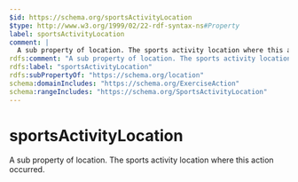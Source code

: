 ```yaml
---
$id: https://schema.org/sportsActivityLocation
$type: http://www.w3.org/1999/02/22-rdf-syntax-ns#Property
label: sportsActivityLocation
comment: |
  A sub property of location. The sports activity location where this action occurred.
rdfs:comment: "A sub property of location. The sports activity location where this action occurred."
rdfs:label: "sportsActivityLocation"
rdfs:subPropertyOf: "https://schema.org/location"
schema:domainIncludes: "https://schema.org/ExerciseAction"
schema:rangeIncludes: "https://schema.org/SportsActivityLocation"
---
```


# sportsActivityLocation

A sub property of location. The sports activity location where this action occurred.

